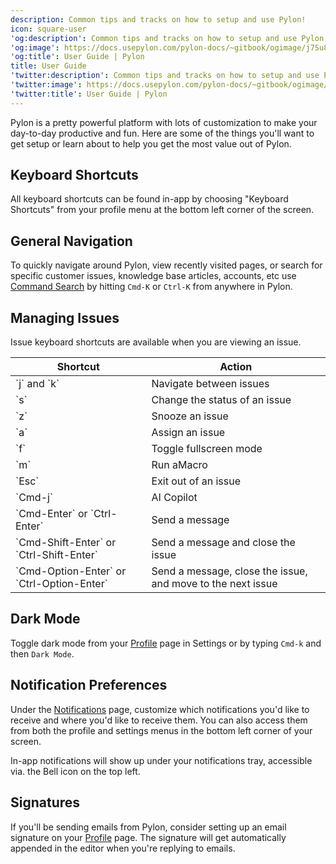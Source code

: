 ---
description: Common tips and tracks on how to setup and use Pylon!
icon: square-user
'og:description': Common tips and tracks on how to setup and use Pylon!
'og:image': https://docs.usepylon.com/pylon-docs/~gitbook/ogimage/j7Su8ds4oASLFd0o16GC
'og:title': User Guide | Pylon
title: User Guide
'twitter:description': Common tips and tracks on how to setup and use Pylon!
'twitter:image': https://docs.usepylon.com/pylon-docs/~gitbook/ogimage/j7Su8ds4oASLFd0o16GC
'twitter:title': User Guide | Pylon
---
Pylon is a pretty powerful platform with lots of customization to make your day-to-day productive and fun. Here are some of the things you'll want to get setup or learn about to help you get the most value out of Pylon.

## Keyboard Shortcuts

All keyboard shortcuts can be found in-app by choosing "Keyboard Shortcuts" from your profile menu at the bottom left corner of the screen.

## General Navigation

To quickly navigate around Pylon, view recently visited pages, or search for specific customer issues, knowledge base articles, accounts, etc use [Command Search](/pylon-docs/platform/command-search) by hitting `Cmd-K` or `Ctrl-K` from anywhere in Pylon.

## Managing Issues

Issue keyboard shortcuts are available when you are viewing an issue.

<table>
<thead>
<tr>
<th>Shortcut</th>
<th>Action</th>
</tr>
</thead>
<tbody>
<tr>
<td>`j` and `k`</td>
<td>Navigate between issues</td>
</tr>
<tr>
<td>`s`</td>
<td>Change the status of an issue</td>
</tr>
<tr>
<td>`z`</td>
<td>Snooze an issue</td>
</tr>
<tr>
<td>`a`</td>
<td>Assign an issue</td>
</tr>
<tr>
<td>`f`</td>
<td>Toggle fullscreen mode</td>
</tr>
<tr>
<td>`m`</td>
<td>Run aMacro</td>
</tr>
<tr>
<td>`Esc`</td>
<td>Exit out of an issue</td>
</tr>
<tr>
<td>`Cmd-j`</td>
<td>AI Copilot</td>
</tr>
<tr>
<td>`Cmd-Enter` or `Ctrl-Enter`</td>
<td>Send a message</td>
</tr>
<tr>
<td>`Cmd-Shift-Enter` or `Ctrl-Shift-Enter`</td>
<td>Send a message and close the issue</td>
</tr>
<tr>
<td>`Cmd-Option-Enter` or `Ctrl-Option-Enter`</td>
<td>Send a message, close the issue, and move to the next issue</td>
</tr>
</tbody>
</table>

## Dark Mode

Toggle dark mode from your [Profile](https://app.usepylon.com/settings/profile) page in Settings or by typing `Cmd-k` and then `Dark Mode`.

## Notification Preferences

Under the [Notifications](https://app.usepylon.com/settings/notifications) page, customize which notifications you'd like to receive and where you'd like to receive them. You can also access them from both the profile and settings menus in the bottom left corner of your screen.

In-app notifications will show up under your notifications tray, accessible via. the Bell icon on the top left.

## Signatures

If you'll be sending emails from Pylon, consider setting up an email signature on your [Profile](https://app.usepylon.com/settings/profile) page. The signature will get automatically appended in the editor when you're replying to emails.
